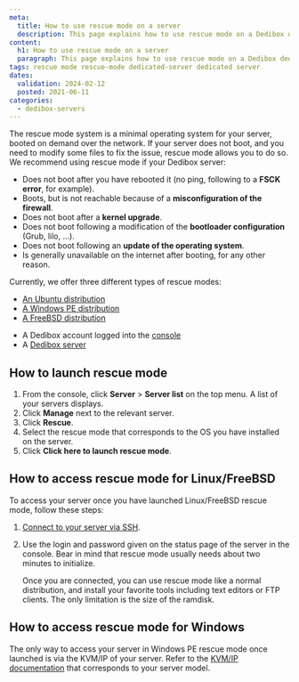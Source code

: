 ```yaml
---
meta:
  title: How to use rescue mode on a server 
  description: This page explains how to use rescue mode on a Dedibox dedicated server
content:
  h1: How to use rescue mode on a server 
  paragraph: This page explains how to use rescue mode on a Dedibox dedicated server
tags: rescue mode rescue-mode dedicated-server dedicated server
dates:
  validation: 2024-02-12
  posted: 2021-06-11
categories:
  - dedibox-servers
---
```


The rescue mode system is a minimal operating system for your server, booted on demand over the network. If your server does not boot, and you need to modify some files to fix the issue, rescue mode allows you to do so. We recommend using rescue mode if your Dedibox server:

  - Does not boot after you have rebooted it (no ping, following to a **FSCK error**, for example).
  - Boots, but is not reachable because of a **misconfiguration of the firewall**.
  - Does not boot after a **kernel upgrade**.
  - Does not boot following a modification of the **bootloader configuration** (Grub, lilo, …).
  - Does not boot following an **update of the operating system**.
  - Is generally unavailable on the internet after booting, for any other reason.

Currently, we offer three different types of rescue modes:

  - [An Ubuntu distribution](https://www.ubuntu.com/)
  - [A Windows PE distribution](https://technet.microsoft.com/en-us/library/cc766093(v=ws.10/).aspx)
  - [A FreeBSD distribution](https://freebsd.org/)

<Macro id="requirements" />

- A Dedibox account logged into the [console](https://console.online.net/)
- A [Dedibox server](/dedibox/dedicated-servers/how-to/order-a-server/)

## How to launch rescue mode

1. From the console, click **Server** > **Server list** on the top menu. A list of your servers displays.
2. Click **Manage** next to the relevant server.
3. Click **Rescue**.
4. Select the rescue mode that corresponds to the OS you have installed on the server.
5. Click **Click here to launch rescue mode**.

## How to access rescue mode for Linux/FreeBSD

To access your server once you have launched Linux/FreeBSD rescue mode, follow these steps:

1. [Connect to your server via SSH](/dedibox/dedicated-servers/how-to/connect-to-server/#how-to-connect-via-ssh/).
2. Use the login and password given on the status page of the server in the console. Bear in mind that rescue mode usually needs about two minutes to initialize.

    Once you are connected, you can use rescue mode like a normal distribution, and install your favorite tools including text editors or FTP clients. The only limitation is the size of the ramdisk.

## How to access rescue mode for Windows

The only way to access your server in Windows PE rescue mode once launched is via the KVM/IP of your server. Refer to the [KVM/IP documentation](/dedibox/kvm-over-ip/quickstart/) that corresponds to your server model.


